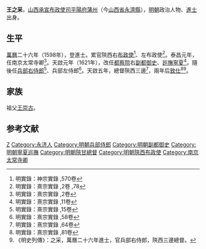 {{Otheruses|other=名为王之采的其他人物|王之采}}

'''王之采'''，[[山西承宣布政使司|山西承宣布政使司]][[平陽府|平陽府]][[蒲州|蒲州]]（今[[山西省|山西省]][[永濟縣|永濟縣]]），[[明朝|明朝]]政治人物、[[進士|進士]]出身。

== 生平 ==
[[萬曆|萬曆]]二十六年（1598年），登進士。累官陝西右[[布政使|布政使]]<ref>明實錄：神宗實錄 ,570卷</ref>、左布政使<ref>明實錄：熹宗實錄 ,2卷 ,78</ref>。泰昌元年，任南京太常寺卿<ref>明實錄：熹宗實錄 ,2卷</ref>。天啟元年（1621年），改任[[都察院|都察院]]右[[副都御史|副都御史]]、[[寧夏巡撫|廵撫寧夏]]<ref>明實錄：熹宗實錄 ,11卷</ref>。隨後任[[兵部右侍郎|兵部右侍郎]]<ref>明實錄：熹宗實錄 ,15卷</ref>、兵部左侍郎<ref>明實錄：熹宗實錄 ,58卷</ref>。天啟五年，總督陝西三邊<ref>明實錄：熹宗實錄 ,64卷</ref>，兩年后[[致仕|致仕]]<ref>明實錄：熹宗實錄 ,81卷</ref><ref>《明史列傳》：之采，萬曆二十六年進士，官兵部右侍郎，陝西三邊總督。</ref>。

== 家族 ==
祖父[[王崇古_(明朝)|王崇古]]。

==参考文献==
{{reflist|2}}

{{萬曆二十六年戊戌科殿試金榜}}

{{Authority control}}

{{DEFAULTSORT:Wang王}}
[[Category:王姓|Z]]
[[Category:永济人|Category:永济人]]
[[Category:明朝兵部侍郎|Category:明朝兵部侍郎]]
[[Category:明朝副都御史|Category:明朝副都御史]]
[[Category:明朝寧夏巡撫|Category:明朝寧夏巡撫]]
[[Category:明朝陝甘總督|Category:明朝陝甘總督]]
[[Category:明朝陝西布政使|Category:明朝陝西布政使]]
[[Category:南京太常寺卿|Category:南京太常寺卿]]


{{明朝人物小作品}}